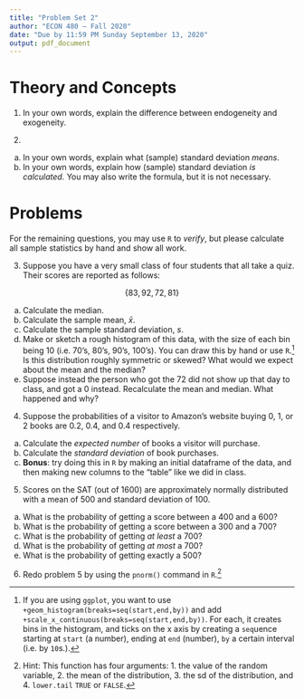 ```yaml
---
title: "Problem Set 2"
author: "ECON 480 — Fall 2020"
date: "Due by 11:59 PM Sunday September 13, 2020"
output: pdf_document
---
```


# Theory and Concepts

1. In your own words, explain the difference between endogeneity and exogeneity.

\clearpage

2. 

a. In your own words, explain what (sample) standard deviation *means*.
b. In your own words, explain how (sample) standard deviation *is calculated.* You may also write the formula, but it is not necessary. 

\clearpage

# Problems

For the remaining questions, you may use `R` to *verify*, but please calculate all sample statistics by hand and show all work.

3. Suppose you have a very small class of four students that all take a quiz. Their scores are reported as follows:

$$\{83, 92, 72, 81\}$$

a. Calculate the median.
b. Calculate the sample mean, $\bar{x}$.
c. Calculate the sample standard deviation, $s$.
d. Make or sketch a rough histogram of this data, with the size of each bin being 10 (i.e. 70's, 80's, 90's, 100's). You can draw this by hand or use `R`.^[If you are using `ggplot`, you want to use `+geom_histogram(breaks=seq(start,end,by))` and add `+scale_x_continuous(breaks=seq(start,end,by))`. For each, it creates bins in the histogram, and ticks on the x axis by creating a `seq`uence starting at `start` (a number), ending at `end` (number), `by` a certain interval (i.e. by `10`s.).] Is this distribution roughly symmetric or skewed? What would we expect about the mean and the median?
e. Suppose instead the person who got the 72 did not show up that day to class, and got a 0 instead. Recalculate the mean and median. What happened and why?

\clearpage

4. Suppose the probabilities of a visitor to Amazon’s website buying 0, 1, or 2 books are 0.2, 0.4, and 0.4 respectively.

a. Calculate the *expected number* of books a visitor will purchase.
b. Calculate the *standard deviation* of book purchases.
c. **Bonus**: try doing this in `R` by making an initial dataframe of the data, and then making new columns to the "table" like we did in class.

\clearpage

5. Scores on the SAT (out of 1600) are approximately normally distributed with a mean of 500 and standard deviation of 100.

a. What is the probability of getting a score between a 400 and a 600?
b. What is the probability of getting a score between a 300 and a 700?
c. What is the probability of getting *at least* a 700?
d. What is the probability of getting *at most* a 700?
e. What is the probability of getting exactly a 500?

\clearpage

6. Redo problem 5 by using the `pnorm()` command in `R`.^[Hint: This function has four arguments: 1. the value of the random variable, 2. the mean of the distribution, 3. the sd of the distribution, and 4. `lower.tail` `TRUE` or `FALSE`.]
